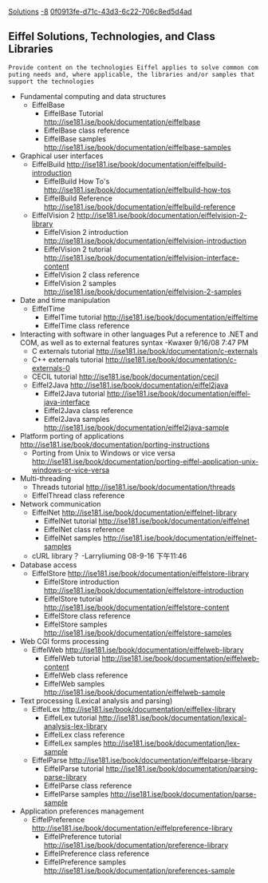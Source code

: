 [[Property:title|Solutions]]
[[Property:weight|-8]]
[[Property:uuid|0f0913fe-d71c-43d3-6c22-706c8ed5d4ad]]
== Eiffel Solutions, Technologies, and Class Libraries ==

 Provide content on the technologies Eiffel applies to solve common computing needs and, where applicable, the libraries and/or samples that support the technologies

{{note| 
* The emphasis is primarily on needs of developers, then on Eiffel's offerings to satisfy those needs.
* Items are ordered based on an intuitive assessment of likelihood of need. 
* Most items labelled "tutorial" are those that were labelled "content" in the existing online documentation.
}}



* Fundamental computing and data structures
** EiffelBase
*** EiffelBase Tutorial    http://ise181.ise/book/documentation/eiffelbase
*** EiffelBase class reference
*** EiffelBase samples    http://ise181.ise/book/documentation/eiffelbase-samples
* Graphical user interfaces
** EiffelBuild    http://ise181.ise/book/documentation/eiffelbuild-introduction
*** EiffelBuild How To's    http://ise181.ise/book/documentation/eiffelbuild-how-tos
*** EiffelBuild Reference    http://ise181.ise/book/documentation/eiffelbuild-reference
** EiffelVision 2    http://ise181.ise/book/documentation/eiffelvision-2-library
*** EiffelVision 2 introduction    http://ise181.ise/book/documentation/eiffelvision-introduction
*** EiffelVision 2 tutorial    http://ise181.ise/book/documentation/eiffelvision-interface-content
*** EiffelVision 2 class reference
*** EiffelVision 2 samples    http://ise181.ise/book/documentation/eiffelvision-2-samples
* Date and time manipulation
** EiffelTime
*** EiffelTime tutorial    http://ise181.ise/book/documentation/eiffeltime
*** EiffelTime class reference
* Interacting with software in other languages  Put a reference to .NET and COM, as well as to external features syntax -Kwaxer 9/16/08 7:47 PM 
** C externals tutorial   http://ise181.ise/book/documentation/c-externals
** C++ externals tutorial   http://ise181.ise/book/documentation/c-externals-0
** CECIL tutorial    http://ise181.ise/book/documentation/cecil
** Eiffel2Java    http://ise181.ise/book/documentation/eiffel2java
*** Eiffel2Java tutorial   http://ise181.ise/book/documentation/eiffel-java-interface
*** Eiffel2Java class reference
*** Eiffel2Java samples    http://ise181.ise/book/documentation/eiffel2java-sample
* Platform porting of applications    http://ise181.ise/book/documentation/porting-instructions
** Porting from Unix to Windows or vice versa    http://ise181.ise/book/documentation/porting-eiffel-application-unix-windows-or-vice-versa
* Multi-threading
** Threads tutorial    http://ise181.ise/book/documentation/threads
** EiffelThread class reference
* Network communication
** EiffelNet    http://ise181.ise/book/documentation/eiffelnet-library
*** EiffelNet tutorial    http://ise181.ise/book/documentation/eiffelnet
*** EiffelNet class reference
*** EiffelNet samples    http://ise181.ise/book/documentation/eiffelnet-samples 
** cURL library？ -Larryliuming 08-9-16 下午11:46 
* Database access
** EiffelStore    http://ise181.ise/book/documentation/eiffelstore-library
*** EiffelStore introduction    http://ise181.ise/book/documentation/eiffelstore-introduction
*** EiffelStore tutorial    http://ise181.ise/book/documentation/eiffelstore-content
*** EiffelStore class reference
*** EiffelStore samples    http://ise181.ise/book/documentation/eiffelstore-samples
* Web CGI forms processing
** EiffelWeb    http://ise181.ise/book/documentation/eiffelweb-library
*** EiffelWeb tutorial    http://ise181.ise/book/documentation/eiffelweb-content
*** EiffelWeb class reference
*** EiffelWeb samples    http://ise181.ise/book/documentation/eiffelweb-sample
* Text processing (Lexical analysis and parsing)
** EiffelLex    http://ise181.ise/book/documentation/eiffellex-library
*** EiffelLex tutorial    http://ise181.ise/book/documentation/lexical-analysis-lex-library
*** EiffelLex class reference
*** EiffelLex samples    http://ise181.ise/book/documentation/lex-sample
** EiffelParse    http://ise181.ise/book/documentation/eiffelparse-library
*** EiffelParse tutorial    http://ise181.ise/book/documentation/parsing-parse-library
*** EiffelParse class reference
*** EiffelParse samples    http://ise181.ise/book/documentation/parse-sample
* Application preferences management
** EiffelPreference    http://ise181.ise/book/documentation/eiffelpreference-library
*** EiffelPreference tutorial    http://ise181.ise/book/documentation/preference-library
*** EiffelPreference class reference
*** EiffelPreference samples    http://ise181.ise/book/documentation/preferences-sample




